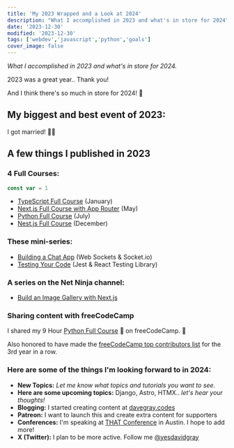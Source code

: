 ```yaml
---
title: 'My 2023 Wrapped and a Look at 2024'
description: "What I accomplished in 2023 and what's in store for 2024"
date: '2023-12-30'
modified: '2023-12-30'
tags: ['webdev','javascript','python','goals']
cover_image: false
---
```


_What I accomplished in 2023 and what's in store for 2024._

2023 was a great year.. Thank you! 

And I think there's so much in store for 2024! 🚀

## My biggest and best event of 2023: 

I got married! 🎊🎉

## A few things I published in 2023 

### 4 Full Courses:

```js
const var = 1
```
- [TypeScript Full Course](https://youtu.be/gieEQFIfgYc) (January)
- [Next.js Full Course with App Router](https://youtu.be/843nec-IvW0) (May) 
- [Python Full Course](https://youtu.be/H2EJuAcrZYU) (July) 
- [Nest.js Full Course](https://youtu.be/8_X0nSrzrCw) (December)

### These mini-series:

- [Building a Chat App](https://www.youtube.com/playlist?list=PL0Zuz27SZ-6NOkbTDxKi7grs_oxJhLu07) (Web Sockets & Socket.io)
- [Testing Your Code](https://www.youtube.com/playlist?list=PL0Zuz27SZ-6NTWVG8eM7Dt43vvzulnIbK) (Jest & React Testing Library)

### A series on the Net Ninja channel: 
- [Build an Image Gallery with Next.js](https://www.youtube.com/playlist?list=PL4cUxeGkcC9hYBP0AZ3MNdEiiZqd4mHGm)

### Sharing content with freeCodeCamp 

I shared my 9 Hour [Python Full Course](https://youtu.be/H2EJuAcrZYU) 🐍 on freeCodeCamp. 🎉

Also honored to have made the [freeCodeCamp top contributors list](https://www.freecodecamp.org/news/top-open-source-contributors-2023/) for the 3rd year in a row.

### Here are some of the things I'm looking forward to in 2024:  

- **New Topics:** _Let me know what topics and tutorials you want to see._
- **Here are some upcoming topics:** Django, Astro, HTMX.. _let's hear your thoughts!_
- **Blogging:** I started creating content at [davegray.codes](https://www.davegray.codes/) 
- **Patreon:** I want to launch this and create extra content for supporters 
- **Conferences:** I'm speaking at [THAT Conference](https://thatconference.com/members/davegray) in Austin. I hope to add more! 
- **X (Twitter):** I plan to be more active. Follow me [@yesdavidgray](https://twitter.com/yesdavidgray) 
